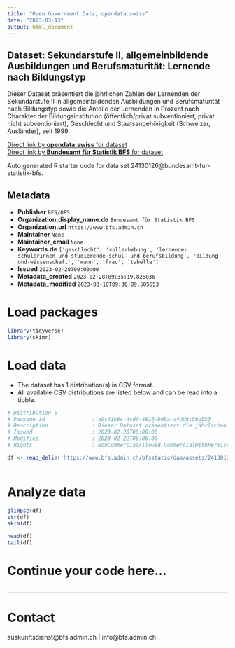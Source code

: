 ```yaml
---
title: "Open Government Data, opendata.swiss"
date: "2023-03-13"
output: html_document
---
```


## Dataset: Sekundarstufe II, allgemeinbildende Ausbildungen und Berufsmaturität: Lernende nach Bildungstyp

Dieser Dataset präsentiert die jährlichen Zahlen der Lernenden der Sekundarstufe II in allgemeinbildenden Ausbildungen und Berufsmaturität nach Bildungstyp sowie die Anteile der Lernenden in Prozent nach Charakter der Bildungsinstitution (öffentlich/privat subventioniert, privat nicht subventioniert), Geschlecht und Staatsangehörigkeit (Schweizer, Ausländer), seit 1999.

[Direct link by **opendata.swiss** for dataset](https://opendata.swiss/de/dataset/sekundarstufe-ii-allgemeinbildende-ausbildungen-und-berufsmaturitat-lernende-nach-bildungstyp3)<br>
[Direct link by **Bundesamt für Statistik BFS** for dataset](https://www.bfs.admin.ch/asset/de/ts-x-15.02.02.02.01)

Auto generated R starter code for data set 24130126@bundesamt-fur-statistik-bfs.

## Metadata

- **Publisher** `BFS/OFS`
- **Organization.display_name.de** `Bundesamt für Statistik BFS`
- **Organization.url** `https://www.bfs.admin.ch`
- **Maintainer** `None`
- **Maintainer_email** `None`
- **Keywords.de** `['geschlecht', 'vollerhebung', 'lernende-schulerinnen-und-studierende-schul--und-berufsbildung', 'bildung-und-wissenschaft', 'mann', 'frau', 'tabelle']`
- **Issued** `2023-02-28T00:00:00`
- **Metadata_created** `2023-02-28T09:35:19.825036`
- **Metadata_modified** `2023-03-10T09:36:09.505553`


# Load packages

```r

library(tidyverse)
library(skimr)

```

# Load data

-   The dataset has 1 distribution(s) in CSV format.
-   All available CSV distributions are listed below and can be read into a tibble.

```r

# Distribution 0
# Package_id               : d9c41b8c-4cdf-4816-b0ba-a4dd8c50a553
# Description              : Dieser Dataset präsentiert die jährlichen Zahlen der Lernenden der Sekundarstufe II in allgemeinbildenden Ausbildungen und Berufsmaturität nach Bildungstyp sowie die Anteile der Lernenden in Prozent nach Charakter der Bildungsinstitution (öffentlich/privat subventioniert, privat nicht subventioniert), Geschlecht und Staatsangehörigkeit (Schweizer, Ausländer), seit 1999.
# Issued                   : 2023-02-28T00:00:00
# Modified                 : 2023-02-22T00:00:00
# Rights                   : NonCommercialAllowed-CommercialWithPermission-ReferenceRequired

df <- read_delim('https://www.bfs.admin.ch/bfsstatic/dam/assets/24130129/master')



```

# Analyze data

```r

glimpse(df)
str(df)
skim(df)

head(df)
tail(df)

```

# Continue your code here...

```r

```

------------------------------------------------------------------------

# Contact

auskunftsdienst@bfs.admin.ch | info@bfs.admin.ch
